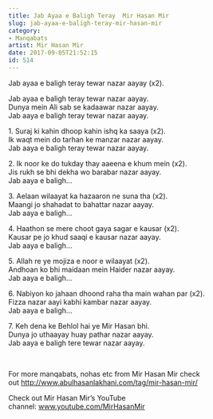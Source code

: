 ```yaml
---
title: Jab Ayaa e Baligh Teray  Mir Hasan Mir
slug: jab-ayaa-e-baligh-teray-mir-hasan-mir
category: 
- Manqabats
artist: Mir Hasan Mir
date: 2017-09-05T21:52:15
id: 514
---
```


<p>Jab ayaa e baligh teray tewar nazar aayay (x2).</p>
<p>Jab ayaa e baligh teray tewar nazar aayay.<br />
Dunya mein Ali sab se kadaawar nazar aayay.<br />
Jab aaya e baligh teray tewar nazar aayay.</p>
<p>1. Suraj ki kahin dhoop kahin ishq ka saaya (x2).<br />
Ik waqt mein do tarhan ke manzar nazar aayay.<br />
Jab aaya e baligh teray tewar nazar aayay.</p>
<p>2. Ik noor ke do tukday thay aaeena e khum mein (x2).<br />
Jis rukh se bhi dekha wo barabar nazar aayay.<br />
Jab aaya e baligh…</p>
<p>3. Aelaan wilaayat ka hazaaron ne suna tha (x2).<br />
Maangi jo shahadat to bahattar nazar aayay.<br />
Jab aaya e baligh…</p>
<p>4. Haathon se mere choot gaya sagar e kausar (x2).<br />
Kausar pe jo khud saaqi e kausar nazar aayay.<br />
Jab aaya e baligh…</p>
<p>5. Allah re ye mojiza e noor e wilaayat (x2).<br />
Andhoan ko bhi maidaan mein Haider nazar aayay.<br />
Jab aaya e baligh…</p>
<p>6. Nabiyon ko jahaan dhoond raha tha main wahan par (x2).<br />
Fizza nazar aayi kabhi kambar nazar aayay.<br />
Jab aaya e baligh…</p>
<p>7. Keh dena ke Behlol hai ye Mir Hasan bhi.<br />
Dunya jo uthaayay huay pathar nazar aayay.<br />
Jab aaya e baligh tere tewar nazar aayay.</p>
<p> </p>
<p>For more manqabats, nohas etc from Mir Hasan Mir check out <a href="http://www.abulhasanlakhani.com/tag/mir-hasan-mir/">http://www.abulhasanlakhani.com/tag/mir-hasan-mir/</a></p>
<p>Check out Mir Hasan Mir’s YouTube channel: <a href="http://www.youtube.com/MirHasanMir">www.youtube.com/MirHasanMir</a></p>